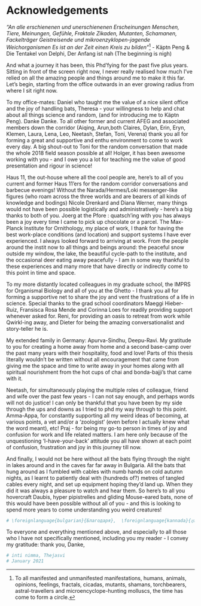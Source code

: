 # Acknowledgements

*"An alle erschienenen und unerschienenen Erscheinungen
\newline
Menschen, Tiere, Meinungen, Gefühle, Fraktale
\newline
Zikaden, Mutanten, Schamanen, Fackelträger
\newline
Geistreisende und mikroenzyklopen-jagende Weichorganismen
\newline
Es ist an der Zeit einen Kreis zu bilden"*^[To all manifested and unmanifested manifestations, humans, animals, opinions, feelings, fractals, cicadas, mutants, shamans, torchbearers, astral-travellers and microencyclope-hunting molluscs, the time has come to form a circle.]
\newline
	                               - Käptn Peng & Die Tentakel von Delphi, Der Anfang ist nah (The beginning is nigh)

And what a journey it has been, this Phd'fying for the past five plus years. Sitting in front of the screen right now, I never really realised how much I've relied on all the amazing people and things around me to make it this far. Let's begin, starting from the office outwards in an ever growing radius from where I sit right now.

To my office-mates: Daniel who taught me the value of a nice silent office and the joy of handling bats, Theresa - your willingness to help and chat about all things science and random, (and for introducing me to Käptn Peng). Danke Danke. To all other former and current AFEG and associated members down the corridor (Aiqing, Arun,both Claires, Dylan, Erin, Eryn, Klemen, Laura, Lena, Leo, Neetash, Stefan, Toni, Verena) thank you all for forming a great and supportive and enthu environment to come to work every day. A big shout-out to Toni for the random conversation that made the whole 2018 field season possible at all! Holger, it has been awesome working with you - and I owe you a lot for teaching me the value of good presentation and rigour in science!

Haus 11, the out-house where all the cool people are, here's to all of you current and former Haus 11'ers for the random corridor conversations and barbecue evenings! Without the Narada/Hermes/Loki messenger-like figures (who roam across the three worlds and are bearers of all kinds of knowledge and bodings) Nicole Drenkard and Diana Werner, many things would not have been possible logistically and administratively - here's a big thanks to both of you. Joerg at the Pfore : quatsch'ing with you has always been a joy every time I came to pick up chocolate or a parcel. The Max-Planck Institute for Ornithology, my place of work, I thank for having the best work-place conditions (and location) and support systems I have ever experienced. I always looked forward to arriving at work. From the people around the instit now to all things and beings around: the peaceful snow outside my window, the lake, the beautiful cycle-path to the institute, and the occasional deer eating away peacefully - I am in some way thankful to these experiences and many more that have directly or indirectly come to this point in time and space.

To my more distantly located colleagues in my graduate school, the IMPRS for Organismal Biology and all of you at the Ghetto - I thank you all for forming a supportive net to share the joy and vent the frustrations of a life in science. Special thanks to the grad school coordinators Maeggi Hieber-Ruiz, Fransisca Rosa Mende and Corinna Loes for readily providing support whenever asked for. Reni, for providing an oasis to retreat from work while Qwirkl-ing away, and Dieter for being the amazing conversationalist and story-teller he is. 

My extended family in Germany: Apurva-Sindhu, Deepu-Ravi. My gratitude to you for creating a home away from home and a second base-camp over the past many years with their hospitality, food and love! Parts of this thesis literally wouldn't be written without all encouragement that came from giving me the space and time to write away in your homes along with all spiritual nourishment from the hot cups of chai and bonda-bajji's that came with it.

Neetash, for simultaneously playing the multiple roles of colleague, friend and wife over the past few years - I can not say enough, and perhaps words will not do justice! I can only be thankful that you have been by my side through the ups and downs as I tried to phd my way through to this point. Amma-Appa, for constantly supporting all my weird ideas of becoming, at various points, a vet and/or a 'zoologist' (even before I actually knew what the word meant), etc! Praj - for being my go-to person in times of joy and confusion for work and life related matters. I am here only because of the unquestioning 'I-have-your-back' attitude you all have shown at each point of confusion, frustration and joy in this journey till now. 

And finally, I would not be here without all the bats flying through the night in lakes around and in the caves far far away in Bulgaria. All the bats that hung around as I fumbled with cables with numb hands on cold autumn nights, as I learnt to patiently deal with (hundreds of?) metres of tangled cables every night, and set up equipment hoping they'd land up. When they did it was always a pleasure to watch and hear them. So here's to all you hovercraft Daubis, hyper pipistrelles and gliding Mouse-eared bats, none of this would have been possible without all of you - and this is looking to spend more years to come understanding you weird creatures! 

```r
# \foreignlanguage{bulgarian}{Благодаря},  \foreignlanguage{kannada}{ಧನ್ಯವಾದಗಳು}.
```

To everyone and everything mentioned above, and especially to all those who I have not specifically mentioned, including you my reader - I convey my gratitude: thank you, Danke, <TOCOMPLETE><TOCOMPLETE>


```r
# inti nimma, Thejasvi 
# January 2021
```



